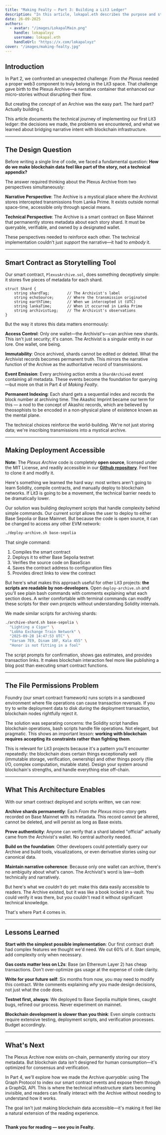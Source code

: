 ```yaml
---
title: "Making Fealty — Part 3: Building a Lit3 Ledger"
description: "In this article, lokapal.eth describes the purpose and structure of the Plexus Archive — the accompanying web3 component to From the Plexus."
date: 26-09-2025
authors:
  - avatar: "/images/LokapalMain.png"
    handle: lokapalxyz
    username: lokapal.eth
    handleUrl: "https://x.com/lokapalxyz"
cover: "/images/making-fealty.jpg"
---
```


## Introduction

In Part 2, we confronted an unexpected challenge: *From the Plexus* needed a proper web3 component to truly belong in the Lit3 space. That challenge gave birth to the Plexus Archive—a narrative container that enhanced our micro-stories without disrupting their flow.

But creating the *concept* of an Archive was the easy part. The hard part? Actually building it.

This article documents the technical journey of implementing our first Lit3 ledger: the decisions we made, the problems we encountered, and what we learned about bridging narrative intent with blockchain infrastructure.

---

## The Design Question

Before writing a single line of code, we faced a fundamental question: **How do we make blockchain data feel like part of the story, not a technical appendix?**

The answer required thinking about the Plexus Archive from two perspectives simultaneously:

**Narrative Perspective**: The Archive is a mystical place where the Archivist stores intercepted transmissions from Lanka Prime. It exists outside normal space-time, accessible only through special means.

**Technical Perspective**: The Archive is a smart contract on Base Mainnet that permanently stores metadata about each story shard. It must be queryable, verifiable, and owned by a designated wallet.

These perspectives needed to reinforce each other. The technical implementation couldn't just *support* the narrative—it had to *embody* it.

---

## Smart Contract as Storytelling Tool

Our smart contract, `PlexusArchive.sol`, does something deceptively simple: it stores five pieces of metadata for each shard.

```solidity
struct Shard {
    string shardTag;        // The Archivist's label
    string echoSource;      // Where the transmission originated
    string earthTime;       // When we intercepted it (UTC)
    string lankaTime;       // When it occurred in Lanka Prime
    string archivistLog;    // The Archivist's observations
}
```

But the way it stores this data matters enormously:

**Access Control**: Only one wallet—the Archivist's—can archive new shards. This isn't just security; it's canon. The Archivist is a singular entity in our lore. One wallet, one being.

**Immutability**: Once archived, shards cannot be edited or deleted. What the Archivist records becomes permanent truth. This mirrors the narrative function of the Archive as the authoritative record of transmissions.

**Event Emission**: Every archiving action emits a `ShardArchived` event containing all metadata. These events become the foundation for querying—but more on that in Part 4 of *Making Fealty*.

**Permanent Indexing**: Each shard gets a sequential index and records the block number at archiving time. The Akashic Imprint became our term for this — a nod to the concept of Akashic records, which are believed by theosophists to be encoded in a non-physical plane of existence known as the mental plane.

The technical choices reinforce the world-building. We're not just storing data; we're inscribing transmissions into a mystical archive.

---

## Making Deployment Accessible

**Note:** The *Plexus Archive* code is completely **open source**, licensed under the MIT License, and readily accessible in our [**Github repository**](https://github.com/lokapal-xyz/plexus-archive). Feel free to clone it and modify it.

Here's something we learned the hard way: most writers aren't going to learn Solidity, compile contracts, and manually deploy to blockchain networks. If Lit3 is going to be a movement, the technical barrier needs to be dramatically lower.

Our solution was building deployment scripts that handle complexity behind simple commands. Our current script allows the user to deploy to either Base Sepolia or Base Mainnet. But because the code is open source, it can be changed to access any other EVM network:

```bash
./deploy-archive.sh base-sepolia
```

That single command:
1. Compiles the smart contract
2. Deploys it to either Base Sepolia testnet
3. Verifies the source code on BaseScan
4. Saves the contract address to configuration files
5. Provides direct links to view the contract

But here's what makes this approach useful for other Lit3 projects: **the scripts are readable by non-developers**. Open `deploy-archive.sh` and you'll see plain bash commands with comments explaining what each section does. A writer comfortable with terminal commands can modify these scripts for their own projects without understanding Solidity internals.

We made similar scripts for archiving shards:

```bash
./archive-shard.sh base-sepolia \
  "Lighting a Cigar" \
  "Lobha Exchange Train Network" \
  "2025-09-28 14:47:53 UTC" \
  "Varsam 7E9, Dinam 10F, Kala 455" \
  "Honor is not fitting in a fool"
```

The script prompts for confirmation, shows gas estimates, and provides transaction links. It makes blockchain interaction feel more like publishing a blog post than executing smart contract functions.

---

## The File Permissions Problem

Foundry (our smart contract framework) runs scripts in a sandboxed environment where file operations can cause transaction reversals. If you try to write deployment data to disk *during* the deployment transaction, blockchain nodes rightfully reject it.

The solution was separating concerns: the Solidity script handles blockchain operations, bash scripts handle file operations. Not elegant, but pragmatic. This shows an important lesson: **working with blockchain requires accepting its constraints rather than fighting them**.

This is relevant for Lit3 projects because it's a pattern you'll encounter repeatedly: the blockchain does certain things exceptionally well (immutable storage, verification, ownership) and other things poorly (file I/O, complex computation, mutable state). Design your system around blockchain's strengths, and handle everything else off-chain.

---

## What This Architecture Enables

With our smart contract deployed and scripts written, we can now:

**Archive shards permanently**: Each *From the Plexus* micro-story gets recorded on Base Mainnet with its metadata. This record cannot be altered, cannot be deleted, and will persist as long as Base exists.

**Prove authenticity**: Anyone can verify that a shard labeled "official" actually came from the Archivist's wallet. No central authority needed.

**Build on the foundation**: Other developers could potentially query our Archive and build tools, visualizations, or even derivative stories using our canonical data.

**Maintain narrative coherence**: Because only one wallet can archive, there's no ambiguity about what's canon. The Archivist's word is law—both technically and narratively.

But here's what we *couldn't* do yet: make this data easily accessible to readers. The Archive existed, but it was like a book locked in a vault. You could verify it was there, but you couldn't read it without significant technical knowledge.

That's where Part 4 comes in.

---

## Lessons Learned

**Start with the simplest possible implementation**: Our first contract draft had complex features we thought we'd need. We cut 60% of it. Start simple, add complexity only when necessary.

**Gas costs matter less on L2s**: Base (an Ethereum Layer 2) has cheap transactions. Don't over-optimize gas usage at the expense of code clarity.

**Write for your future self**: Six months from now, you may need to modify this contract. Write comments explaining *why* you made design decisions, not just what the code does.

**Testnet first, always**: We deployed to Base Sepolia multiple times, caught bugs, refined our process. Never experiment on mainnet.

**Blockchain development is slower than you think**: Even simple contracts require extensive testing, deployment scripts, and verification processes. Budget accordingly.

---

## What's Next

The Plexus Archive now exists on-chain, permanently storing our story metadata. But blockchain data isn't designed for human consumption—it's optimized for consensus and verification.

In Part 4, we'll explore how we made the Archive *queryable*: using The Graph Protocol to index our smart contract events and expose them through a GraphQL API. This is where the technical infrastructure starts becoming invisible, and readers can finally interact with the Archive without needing to understand how it works.

The goal isn't just making blockchain data accessible—it's making it feel like a natural extension of the reading experience.

<Image
  src="/images/banner-purple.png"
  alt=""
  width={1580}
  height={140}
/>

**Thank you for reading — see you in Fealty.**
